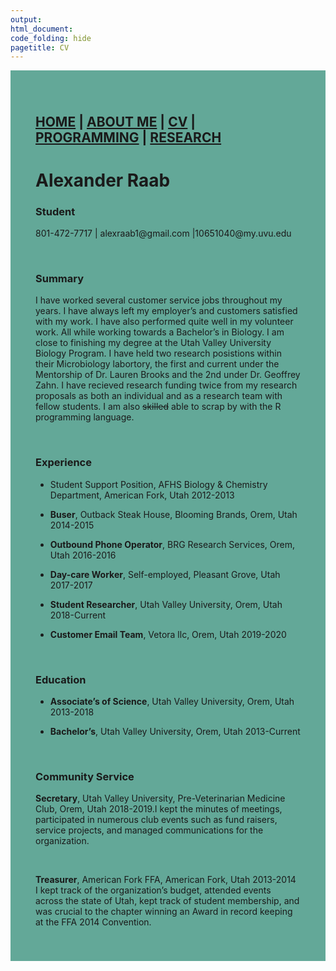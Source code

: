 ---
output: 
html_document:
code_folding: hide
pagetitle: CV
---
<style type="text/css">
.main-container {
  max-width: 1800px;
  margin-left: auto;
  margin-right: auto;
}
</style>

<style>
div.blue { background-color:#63a898; border-radius: 5px; padding: 20px;}
</style>
<div class = "blue">



<style>
div.blue { background-color:#63a898; border-radius: 0px; padding: 20px;}
</style>
<div class = "blue">


## [HOME](http://MurderousPolyhedron.github.io/) | [ABOUT ME](http://MurderousPolyhedron.github.io/About_Me/) | [CV](http://MurderousPolyhedron.github.io/CV/) | [PROGRAMMING](http://MurderousPolyhedron.github.io/Programming/) | [RESEARCH](http://MurderousPolyhedron.github.io/Research/) 

# Alexander Raab

### **Student**

801-472-7717 | alexraab1@gmail.com |10651040@my.uvu.edu

<br>

### **Summary**
I have worked several customer service jobs throughout my years. I have always left my employer's and customers satisfied with my work. I have also performed quite well in my volunteer work. All while working towards a Bachelor's in Biology. I am close to finishing my degree at the Utah Valley University Biology Program. I have held two research posistions within their Microbiology labortory, the first and current under the Mentorship of Dr. Lauren Brooks and the 2nd under Dr. Geoffrey Zahn. I have recieved research funding twice from my research proposals as both an individual and as a research team with fellow students. I am also ~~skilled~~ able to scrap by with the R programming language.

<br>

### **Experience**
* Student Support Position, AFHS Biology & Chemistry Department, American Fork, Utah 2012-2013

* **Buser**, Outback Steak House, Blooming Brands, Orem, Utah 2014-2015

* **Outbound Phone Operator**, BRG Research Services, Orem, Utah 2016-2016

* **Day-care Worker**, Self-employed, Pleasant Grove, Utah 2017-2017

* **Student Researcher**, Utah Valley University, Orem, Utah 2018-Current

* **Customer Email Team**, Vetora llc, Orem, Utah 2019-2020

<br>

### **Education**
* **Associate's of Science**, Utah Valley University, Orem, Utah 2013-2018

* **Bachelor’s**, Utah Valley University, Orem, Utah 2013-Current

<br>

### **Community Service**

**Secretary**, Utah Valley University, Pre-Veterinarian Medicine Club, Orem, Utah 2018-2019.I kept the minutes of meetings, participated in numerous club events such as fund raisers, service projects, and managed communications for the organization.

<br>

**Treasurer**, American Fork FFA, American Fork, Utah 2013-2014
I kept track of the organization’s budget, attended events across the state of Utah, kept track of student membership, and was crucial to the chapter winning an Award in record keeping at the FFA 2014 Convention.
<br>

</div>



